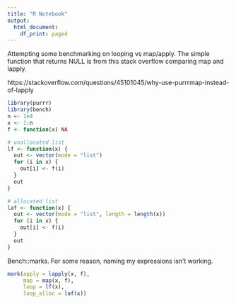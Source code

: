 ```yaml
---
title: "R Notebook"
output:
  html_document:
    df_print: paged
---
```


Attempting some benchmarking on looping vs map/apply. The simple function that returns NULL is from this stack overflow comparing map and lapply.

https://stackoverflow.com/questions/45101045/why-use-purrrmap-instead-of-lapply

```r
library(purrr)
library(bench)
n <- 1e4
x <- 1:n
f <- function(x) NA

# unallocated list
lf <- function(x) {
  out <- vector(mode = "list")
  for (i in x) {
    out[i] <- f(i)
  }
  out
}

# allocated list
laf <- function(x) {
  out <- vector(mode = "list", length = length(x))
  for (i in x) {
    out[i] <- f(i)
  }
  out
}
```

Bench::marks. For some reason, naming my expressions isn't working. 

```r
mark(apply = lapply(x, f), 
     map = map(x, f),
     loop = lf(x),
     loop_alloc = laf(x))
```

